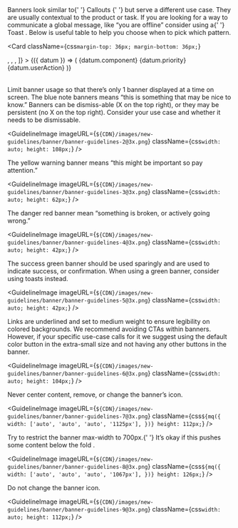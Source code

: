
<Body
  className={css`
    margin-top: 24px;
    margin-bottom: 24px;
  `}
>
  Banners look similar to{' '}
  <Link href="https://www.mongodb.design/component/callout/guidelines/">
    Callouts
  </Link>{' '}
  but serve a different use case. They are usually contextual to the product or
  task. If you are looking for a way to communicate a global message, like “you
  are offline” consider using a{' '}
  <Link href="https://www.mongodb.design/component/toast/guidelines/">
    Toast
  </Link>
  .
</Body>

<Body>
  Below is useful table to help you choose when to pick which pattern.
</Body>

<Card
  className={css`
    margin-top: 36px;
    margin-bottom: 36px;
  `}
>
  <Table
    data={[
      {
        component: 'Toast',
        priority: 'Low priority',
        userAction: 'Optional: Toasts disappear automatically',
      },
      {
        component: 'Banner',
        priority: 'Medium priority',
        userAction:
          'Optional: Banners remain until dismissed by the user, or if the state, which caused the banner is resolved',
      },
      {
        component: 'Modal',
        priority: 'Highest priority',
        userAction:
          'Required: Modals block usage until the user takes a modal action or exits the modal (if available)',
      },
    ]}
    columns={[
      <TableHeader
        className={css`
          min-width: 120px;
        `}
        key="component"
        label="Component"
      />,
      <TableHeader key="priority" label="Priority" />,
      <TableHeader key="userAction" label="User Action" />,
    ]}
  >
    {({ datum }) => (
      <tr
        key={datum.component}
        className={css`
          border-bottom: 1px solid ${uiColors.gray.light2};
        `}
      >
        <Cell
          className={css`
            padding: 16px 0 16px 10px;
          `}
        >
          {datum.component}
        </Cell>
        <Cell
          className={css`
            padding: 16px 0 16px 10px;
          `}
        >
          {datum.priority}
        </Cell>
        <Cell
          className={css`
            padding: 16px 0 16px 10px;
          `}
        >
          {datum.userAction}
        </Cell>
      </tr>
    )}
  </Table>
</Card>

<Body
  className={css`
    margin-bottom: 24px;
  `}
>
  Limit banner usage so that there’s only 1 banner displayed at a time on
  screen.
</Body>

<Body>
  The blue note banners means “this is something that may be nice to know.”
  Banners can be dismiss-able (X on the top right), or they may be persistent
  (no X on the top right). Consider your use case and whether it needs to be
  dismissable.
</Body>

<GuidelineImage
  imageURL={`${CDN}/images/new-guidelines/banner/banner-guidelines-2@3x.png`}
  className={css`
    width: auto;
    height: 108px;
  `}
/>

<Body>
  The yellow warning banner means “this might be important so pay attention.”
</Body>

<GuidelineImage
  imageURL={`${CDN}/images/new-guidelines/banner/banner-guidelines-3@3x.png`}
  className={css`
    width: auto;
    height: 62px;
  `}
/>

<Body>
  The danger red banner mean “something is broken, or actively going wrong.”
</Body>

<GuidelineImage
  imageURL={`${CDN}/images/new-guidelines/banner/banner-guidelines-4@3x.png`}
  className={css`
    width: auto;
    height: 42px;
  `}
/>

<Body>
  The success green banner should be used sparingly and are used to indicate
  success, or confirmation. When using a green banner, consider using toasts
  instead.
</Body>

<GuidelineImage
  imageURL={`${CDN}/images/new-guidelines/banner/banner-guidelines-5@3x.png`}
  className={css`
    width: auto;
    height: 42px;
  `}
/>

<Body>
  Links are underlined and set to medium weight to ensure legibility on colored
  backgrounds.
</Body>

<Body>
  We recommend avoiding CTAs within banners. However, if your specific use-case
  calls for it we suggest using the default color button in the extra-small size
  and not having any other buttons in the banner.
</Body>

<GuidelineImage
  imageURL={`${CDN}/images/new-guidelines/banner/banner-guidelines-6@3x.png`}
  className={css`
    width: auto;
    height: 104px;
  `}
/>

<Body>Never center content, remove, or change the banner’s icon.</Body>

<GuidelineImage
  imageURL={`${CDN}/images/new-guidelines/banner/banner-guidelines-7@3x.png`}
  className={css`
    ${mq({
      width: ['auto', 'auto', 'auto', '1125px'],
    })}
    height: 112px;
  `}
/>

<Body>
  Try to restrict the banner max-width to 700px.{' '}
  <Link href="https://www.nngroup.com/articles/accordions-complex-content/">
    It’s okay if this pushes some content below the fold
  </Link>
  .
</Body>

<GuidelineImage
  imageURL={`${CDN}/images/new-guidelines/banner/banner-guidelines-8@3x.png`}
  className={css`
    ${mq({
      width: ['auto', 'auto', 'auto', '1067px'],
    })}
    height: 126px;
  `}
/>

<Body>Do not change the banner icon.</Body>

<GuidelineImage
  imageURL={`${CDN}/images/new-guidelines/banner/banner-guidelines-9@3x.png`}
  className={css`
    width: auto;
    height: 112px;
  `}
/>
